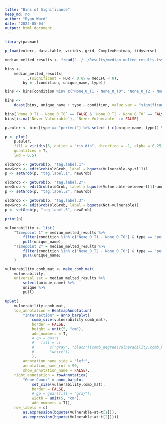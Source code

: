 ```yaml
---
title: "Bins of Significance"
keep_md: no
author: "Ryan Ward"
date: '2022-05-04'
output: html_document
---
```

```r
library(pacman)

p_load(eulerr, data.table, viridis, grid, ComplexHeatmap, tidyverse)

median_melted_results <- fread("../../Results/median_melted_results.tsv.gz")

bins <- 
	median_melted_results[
		, .(significant = FDR < 0.05 & medLFC < 0), 
		by = .(condition, unique_name, type)]

bins <- bins[condition %in% c("None_0_T1 - None_0_T0", "None_0_T2 - None_0_T0")]

bins <-
	dcast(bins, unique_name + type ~ condition, value.var = "significant")

bins[`None_0_T1 - None_0_T0` == FALSE & `None_0_T2 - None_0_T0` == FALSE, `Never Vulnerable` := TRUE]
bins[is.na(`Never Vulnerable`), `Never Vulnerable` := FALSE]
```
```r

p.euler <- bins[type == "perfect"] %>% select (-c(unique_name, type)) %>% euler

p <- plot(
	p.euler,
	fill = viridis(3, option = "cividis", direction = -1, alpha = 0.25), 
	quantities = T,
	lwd = 0.5)

oldGrob <- getGrob(p, "tag.label.1")
newGrob <- editGrob(oldGrob, label = bquote(Vulnerable~by~t[1]))
p <- setGrob(p, "tag.label.1", newGrob)

oldGrob <- getGrob(p, "tag.label.2")
newGrob <- editGrob(oldGrob, label = bquote(Vulnerable~between~t[1]~and~t[2]))
p <- setGrob(p, "tag.label.2", newGrob)

oldGrob <- getGrob(p, "tag.label.3")
newGrob <- editGrob(oldGrob, label = bquote(Not~vulnerable))
p <- setGrob(p, "tag.label.3", newGrob)

print(p)
```

```r
vulnerability <- list(
	"Timepoint 1" = median_melted_results %>% 
		filter(condition %in% c("None_0_T1 - None_0_T0") & type == "perfect" & FDR < 0.05 & medLFC < 0) %>% 
		pull(unique_name),
	"Timepoint 2" = median_melted_results %>% 
		filter(condition %in% c("None_0_T2 - None_0_T0") & type == "perfect" & FDR < 0.05 & medLFC < 0) %>% 
		pull(unique_name)
	)

vulnerability.comb_mat <- make_comb_mat(
	vulnerability,
	universal_set = median_melted_results %>% 
		select(unique_name) %>% 
		unique %>% 
		pull)

UpSet(
	vulnerability.comb_mat, 
	top_annotation = HeatmapAnnotation(
		"Intersection" = anno_barplot(
			comb_size(vulnerability.comb_mat),
			border = FALSE, 
			height = unit(5, "cm"),
			add_numbers = T,
			# gp = gpar(
			# 	fill = c(
			# 		c("gray", "black")[comb_degree(vulnerability.comb_mat)], 
			# 		"white"))
			), 
		annotation_name_side = "left", 
		annotation_name_rot = 90,
		show_annotation_name = FALSE),
	right_annotation = rowAnnotation(
		"Gene Count" = anno_barplot(
			set_size(vulnerability.comb_mat),
			border = FALSE,
			# gp = gpar(fill = "gray"),
			width = unit(5, "cm"),
			add_numbers = T)),
	row_labels = c(
		as.expression(bquote(Vulnerable~at~t[1])), 
		as.expression(bquote(Vulnerable~at~t[2]))))
```